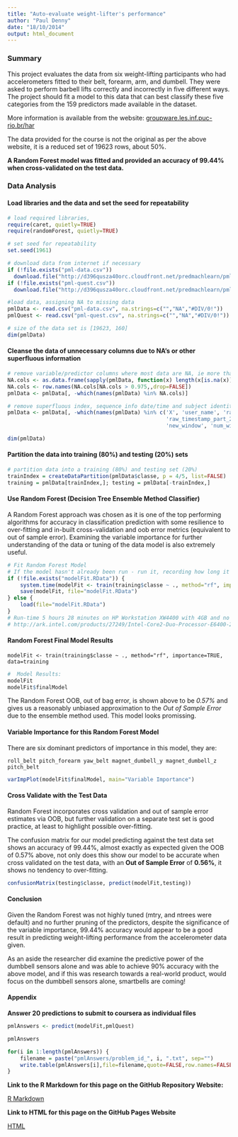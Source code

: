 ```yaml
---
title: "Auto-evaluate weight-lifter's performance"
author: "Paul Denny"
date: "18/10/2014"
output: html_document
---
```


### Summary

This project evaluates the data from six weight-lifting participants who had accelerometers fitted to their belt, forearm, arm, and dumbell. They were asked to perform barbell lifts correctly and incorrectly in five different ways.  The project should fit a model to this data that can best classify these five categories from the 159 predictors made available in the dataset.

More information is available from the website: [groupware.les.inf.puc-rio.br/har](htp://groupware.les.inf.puc-rio.br/har)

The data provided for the course is not the original as per the above website, it is a reduced set of 19623 rows, about 50%.

**A Random Forest model was fitted and provided an accuracy of 99.44% when cross-validated on the test data.**

### Data Analysis

#### Load libraries and the data and set the seed for repeatability

```r
# load required libraries,
require(caret, quietly=TRUE)
require(randomForest, quietly=TRUE)

# set seed for repeatability
set.seed(1961)

# download data from internet if necessary
if (!file.exists("pml-data.csv"))
  download.file("http://d396qusza40orc.cloudfront.net/predmachlearn/pml-training.csv", "pml-data.csv")
if (!file.exists("pml-quest.csv"))
  download.file("http://d396qusza40orc.cloudfront.net/predmachlearn/pml-testing.csv", "pml-quest.csv")

#load data, assigning NA to missing data
pmlData <- read.csv("pml-data.csv", na.strings=c("","NA","#DIV/0!"))
pmlQuest <- read.csv("pml-quest.csv", na.strings=c("","NA","#DIV/0!"))

# size of the data set is [19623, 160]
dim(pmlData)
```

#### Cleanse the data of unnecessary columns due to NA's or other superfluous information

```r
# remove variable/predictor columns where most data are NA, ie more than 97.5%
NA.cols <- as.data.frame(sapply(pmlData, function(x) length(x[is.na(x)])/length(x)))
NA.cols <- row.names(NA.cols[NA.cols > 0.975,,drop=FALSE])
pmlData <- pmlData[, -which(names(pmlData) %in% NA.cols)]

# remove superfluous index, sequence info date/time and subject identity 
pmlData <- pmlData[, -which(names(pmlData) %in% c('X', 'user_name', 'raw_timestamp_part_1', 
                                                  'raw_timestamp_part_2', 'cvtd_timestamp', 
                                                  'new_window', 'num_window'))]

dim(pmlData)
```

#### Partition the data into training (80%) and testing (20%) sets

```r
# partition data into a training (80%) and testing set (20%)
trainIndex = createDataPartition(pmlData$classe, p = 4/5, list=FALSE)
training = pmlData[trainIndex,]; testing = pmlData[-trainIndex,]
```

#### Use Random Forest (Decision Tree Ensemble Method Classifier)

A Random Forest approach was chosen as it is one of the top performing algorithms for accuracy in classification prediction with some resilience to over-fitting and in-built cross-validation and oob error metrics (equivalent to out of sample error).  Examining the variable importance for further understanding of the data or tuning of the data model is also extremely useful.

```r
# Fit Random Forest Model
# If the model hasn't already been run - run it, recording how long it takes and save it. 
if (!file.exists("modelFit.RData")) {
    system.time(modelFit <- train(training$classe ~ ., method="rf", importance=TRUE, data=training))
    save(modelFit, file="modelFit.RData")
} else {
    load(file="modelFit.RData")
}    
# Run-time 5 hours 28 minutes on HP Workstation XW4400 with 4GB and no GX CORES, CPU:
# http://ark.intel.com/products/27249/Intel-Core2-Duo-Processor-E6400-2M-Cache-2_13-GHz-1066-MHz-FSB
```

#### Random Forest Final Model Results

`modelFit <- train(training$classe ~ ., method="rf", importance=TRUE, data=training`

```r
#  Model Results:
modelFit
modelFit$finalModel
```

The Random Forest OOB, out of bag error, is shown above to be *0.57%* and gives us a reasonably unbiased approximation to the *Out of Sample Error* due to the ensemble method used. This model looks promissing.

#### Variable Importance for this Random Forest Model

There are six dominant predictors of importance in this model, they are:

`roll_belt pitch_forearm yaw_belt magnet_dumbell_y magnet_dumbell_z pitch_belt`

```r
varImpPlot(modelFit$finalModel, main="Variable Importance")
```

#### Cross Validate with the Test Data

Random Forest incorporates cross validation and out of sample error estimates via OOB, but further validation on a separate test set is good practice, at least to highlight possible over-fitting.

The confusion matrix for our model predicting against the test data set shows an accuracy of 99.44%, almost exactly as expected given the OOB of 0.57% above, not only does this show our model to be accurate when cross validated on the test data, with an **Out of Sample Error** of **0.56%**, it shows no tendency to over-fitting.

```r
confusionMatrix(testing$classe, predict(modelFit,testing))
```

#### Conclusion

Given the Random Forest was not highly tuned (mtry, and ntrees were default) and no further pruning of the predictors, despite the significance of the variable importance, 99.44% accuracy would appear to be a good result in predicting weight-lifting performance from the accelerometer data given.

As an aside the researcher did examine the predictive power of the dumbbell sensors alone and was able to achieve 90% accuracy with the above model, and if this was research towards a real-world product, would focus on the dumbbell sensors alone, smartbells are coming!

#### Appendix

**Answer 20 predictions to submit to coursera as individual files**

```r
pmlAnswers <- predict(modelFit,pmlQuest)

pmlAnswers

for(i in 1:length(pmlAnswers)) {
    filename = paste("pmlAnswers/problem_id_", i, ".txt", sep="")
    write.table(pmlAnswers[i],file=filename,quote=FALSE,row.names=FALSE,col.names=FALSE)
}
```


**Link to the R Markdown for this page on the GitHub Repository Website:**

[R Markdown](https://github.com/bayofislands/PML/raw/master/index.Rmd)

**Link to HTML for this page on the GitHub Pages Website**

[HTML](http://bayofislands.github.io/PML/)
